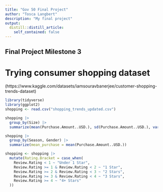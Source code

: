 ```yaml
---
title: "Gov 50 Final Project"
author: "Tosca Langbert"
description: "My final project"
output:
  distill::distill_article:
    self_contained: false
---
```


## Final Project Milestone 3

# Trying consumer shopping dataset 
(https://www.kaggle.com/datasets/iamsouravbanerjee/customer-shopping-trends-dataset)
```r
library(tidyverse)
library(ggplot2)
shopping <- read.csv("shopping_trends_updated.csv")
```
```r
shopping |>
  group_by(Size) |>
  summarize(mean(Purchase.Amount..USD.), sd(Purchase.Amount..USD.), var(Purchase.Amount..USD.))
```

```r
shopping |>
  group_by(Season, Gender) |>
  summarize(mean_purchase = mean(Purchase.Amount..USD.))
```

```r
shopping <- shopping |>
  mutate(Rating.Bracket = case_when(
    Review.Rating < 1 ~ "Under 1 Star",
    Review.Rating >= 1 & Review.Rating < 2 ~ "1 Star",
    Review.Rating >= 2 & Review.Rating < 3 ~ "2 Stars",
    Review.Rating >= 3 & Review.Rating < 4 ~ "3 Stars",
    Review.Rating >= 4 ~ "4+ Stars"
  ))
```










